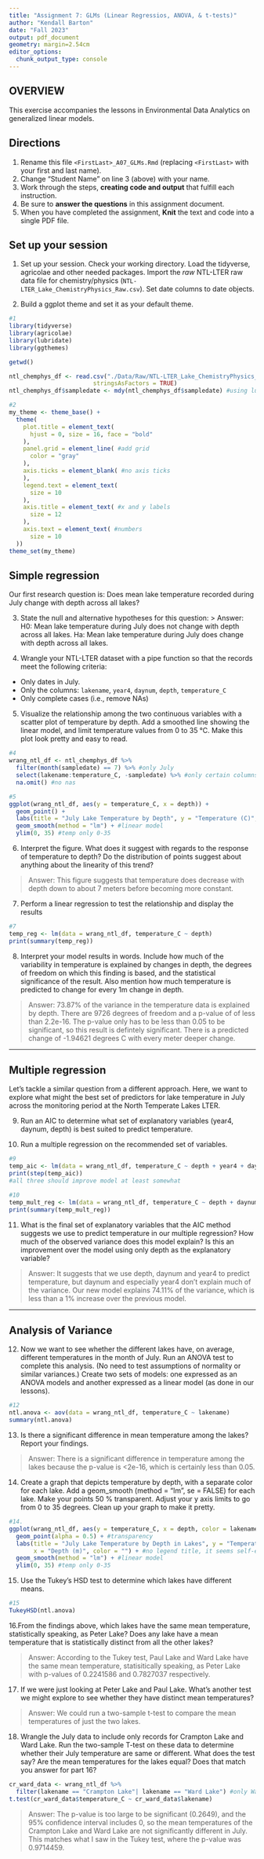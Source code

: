 ```yaml
---
title: "Assignment 7: GLMs (Linear Regressios, ANOVA, & t-tests)"
author: "Kendall Barton"
date: "Fall 2023"
output: pdf_document
geometry: margin=2.54cm
editor_options: 
  chunk_output_type: console
---
```


## OVERVIEW

This exercise accompanies the lessons in Environmental Data Analytics on generalized linear models. 

## Directions
1. Rename this file `<FirstLast>_A07_GLMs.Rmd` (replacing `<FirstLast>` with your first and last name).
2. Change "Student Name" on line 3 (above) with your name.
3. Work through the steps, **creating code and output** that fulfill each instruction.
4. Be sure to **answer the questions** in this assignment document.
5. When you have completed the assignment, **Knit** the text and code into a single PDF file.


## Set up your session 
1. Set up your session. Check your working directory. Load the tidyverse, agricolae and other needed packages. Import the *raw* NTL-LTER raw data file for chemistry/physics (`NTL-LTER_Lake_ChemistryPhysics_Raw.csv`). Set date columns to date objects.

2. Build a ggplot theme and set it as your default theme.

```r
#1
library(tidyverse)
library(agricolae)
library(lubridate)
library(ggthemes)

getwd()

ntl_chemphys_df <- read.csv("./Data/Raw/NTL-LTER_Lake_ChemistryPhysics_Raw.csv",
                        stringsAsFactors = TRUE)
ntl_chemphys_df$sampledate <- mdy(ntl_chemphys_df$sampledate) #using lubridate to class dates

#2
my_theme <- theme_base() +
  theme(
    plot.title = element_text(
      hjust = 0, size = 16, face = "bold"
    ),
    panel.grid = element_line( #add grid
      color = "gray"
    ),
    axis.ticks = element_blank( #no axis ticks
    ),
    legend.text = element_text(
      size = 10
    ),
    axis.title = element_text( #x and y labels
      size = 12
    ),
    axis.text = element_text( #numbers
      size = 10
  ))
theme_set(my_theme)

```

## Simple regression
Our first research question is: Does mean lake temperature recorded during July change with depth across all lakes?

3. State the null and alternative hypotheses for this question:
> Answer:
H0: Mean lake temperature during July does not change with depth across all lakes.
Ha: Mean lake temperature during July does change with depth across all lakes.


4.  Wrangle your NTL-LTER dataset with a pipe function so that the records meet the following criteria: 
 * Only dates in July. 
 * Only the columns: `lakename`, `year4`, `daynum`, `depth`, `temperature_C`
 * Only complete cases (i.e., remove NAs)

5. Visualize the relationship among the two continuous variables with a scatter plot of temperature by depth. Add a smoothed line showing the linear model, and limit temperature values from 0 to 35 °C. Make this plot look pretty and easy to read.

```r
#4
wrang_ntl_df <- ntl_chemphys_df %>%
  filter(month(sampledate) == 7) %>% #only July
  select(lakename:temperature_C, -sampledate) %>% #only certain columns
  na.omit() #no nas

#5
ggplot(wrang_ntl_df, aes(y = temperature_C, x = depth)) +
  geom_point() +
  labs(title = "July Lake Temperature by Depth", y = "Temperature (C)", x = "Depth (m)") +
  geom_smooth(method = "lm") + #linear model
  ylim(0, 35) #temp only 0-35

```


6. Interpret the figure. What does it suggest with regards to the response of temperature to depth? Do the distribution of points suggest about anything about the linearity of this trend?

> Answer: This figure suggests that temperature does decrease with depth down to about 7 meters before becoming more constant.


7. Perform a linear regression to test the relationship and display the results

```r
#7
temp_reg <- lm(data = wrang_ntl_df, temperature_C ~ depth)
print(summary(temp_reg))
```


8. Interpret your model results in words. Include how much of the variability in temperature is explained by changes in depth, the degrees of freedom on which this finding is based, and the statistical significance of the result. Also mention how much temperature is predicted to change for every 1m change in depth. 

> Answer: 73.87% of the variance in the temperature data is explained by depth. There are 9726 degrees of freedom and a p-value of of less than 2.2e-16. The p-value only has to be less than 0.05 to be significant, so this result is defintely significant. There is a predicted change of -1.94621 degrees C with every meter deeper change.


---

## Multiple regression
Let's tackle a similar question from a different approach. Here, we want to explore what might the best set of predictors for lake temperature in July across the monitoring period at the North Temperate Lakes LTER. 


9. Run an AIC to determine what set of explanatory variables (year4, daynum, depth) is best suited to predict temperature.

10. Run a multiple regression on the recommended set of variables. 

```r
#9
temp_aic <- lm(data = wrang_ntl_df, temperature_C ~ depth + year4 + daynum)
print(step(temp_aic))
#all three should improve model at least somewhat

#10
temp_mult_reg <- lm(data = wrang_ntl_df, temperature_C ~ depth + daynum + year4)
print(summary(temp_mult_reg))
```

11. What is the final set of explanatory variables that the AIC method suggests we use to predict temperature in our multiple regression? How much of the observed variance does this model explain? Is this an improvement over the model using only depth as the explanatory variable?

> Answer: It suggests that we use depth, daynum and year4 to predict temperature, but daynum and especially year4 don't explain much of the variance. Our new model explains 74.11% of the variance, which is less than a 1% increase over the previous model.

---
## Analysis of Variance

12. Now we want to see whether the different lakes have, on average, different temperatures in the month of July. Run an ANOVA test to complete this analysis. (No need to test assumptions of normality or similar variances.) Create two sets of models: one expressed as an ANOVA models and another expressed as a linear model (as done in our lessons).

```r
#12
ntl.anova <- aov(data = wrang_ntl_df, temperature_C ~ lakename)
summary(ntl.anova)
```

13. Is there a significant difference in mean temperature among the lakes? Report your findings. 

> Answer: There is a significant difference in temperature among the lakes because the p-value is <2e-16, which is certainly less than 0.05.


14. Create a graph that depicts temperature by depth, with a separate color for each lake. Add a geom_smooth (method = "lm", se = FALSE) for each lake. Make your points 50 % transparent. Adjust your y axis limits to go from 0 to 35 degrees. Clean up your graph to make it pretty. 

```r
#14.
ggplot(wrang_ntl_df, aes(y = temperature_C, x = depth, color = lakename)) +
  geom_point(alpha = 0.5) + #transparency
  labs(title = "July Lake Temperature by Depth in Lakes", y = "Temperature (C)",
       x = "Depth (m)", color = "") + #no legend title, it seems self-explanatory
  geom_smooth(method = "lm") + #linear model
  ylim(0, 35) #temp only 0-35
```

15. Use the Tukey's HSD test to determine which lakes have different means.

```r
#15
TukeyHSD(ntl.anova)
```

16.From the findings above, which lakes have the same mean temperature, statistically speaking, as Peter Lake? Does any lake have a mean temperature that is statistically distinct from all the other lakes?

>Answer: According to the Tukey test, Paul Lake and Ward Lake have the same mean temperature, statisitically speaking, as Peter Lake with p-values of 0.2241586 and 0.7827037 respectively.

17. If we were just looking at Peter Lake and Paul Lake. What's another test we might explore to see whether they have distinct mean temperatures? 

>Answer: We could run a two-sample t-test to compare the mean temperatures of just the two lakes.


18. Wrangle the July data to include only records for Crampton Lake and Ward Lake. Run the two-sample T-test on these data to determine whether their July temperature are same or different. What does the test say? Are the mean temperatures for the lakes equal? Does that match you answer for part 16?

```r
cr_ward_data <- wrang_ntl_df %>%
  filter(lakename == "Crampton Lake"| lakename == "Ward Lake") #only Ward or Crampton lake
t.test(cr_ward_data$temperature_C ~ cr_ward_data$lakename)
```

>Answer: The p-value is too large to be significant (0.2649), and the 95% confidence interval includes 0, so the mean temperatures of the Crampton Lake and Ward Lake are not significantly different in July. This matches what I saw in the Tukey test, where the p-value was 0.9714459.

